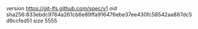 version https://git-lfs.github.com/spec/v1
oid sha256:833ebdc9764a261cb6e89ffa916476ebe37ee430fc58542aa887dc5d9ccfed51
size 5555

